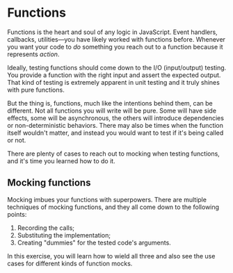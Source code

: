 # Functions

Functions is the heart and soul of any logic in JavaScript. Event handlers, callbacks, utilities—you have likely worked with functions before. Whenever you want your code to _do_ something you reach out to a function because it represents _action_.

Ideally, testing functions should come down to the I/O (input/output) testing. You provide a function with the right input and assert the expected output. That kind of testing is extremely apparent in unit testing and it truly shines with pure functions.

But the thing is, functions, much like the intentions behind them, can be different. Not all functions you will write will be pure. Some will have side effects, some will be asynchronous, the others will introduce dependencies or non-deterministic behaviors. There may also be times when the function itself wouldn't matter, and instead you would want to test if it's being called or not.

There are plenty of cases to reach out to mocking when testing functions, and it's time you learned how to do it.

## Mocking functions

Mocking imbues your functions with superpowers. There are multiple techniques of mocking functions, and they all come down to the following points:

1. Recording the calls;
1. Substituting the implementation;
1. Creating "dummies" for the tested code's arguments.

In this exercise, you will learn how to wield all three and also see the use cases for different kinds of function mocks.
